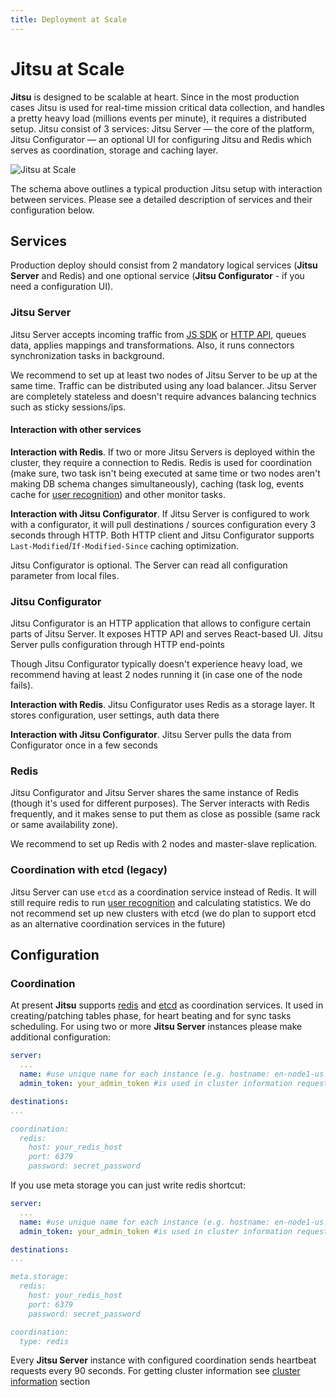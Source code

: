 ```yaml
---
title: Deployment at Scale
---
```


# Jitsu at Scale

**Jitsu** is designed to be scalable at heart. Since in the most production cases Jitsu is used for real-time mission critical data collection,
and handles a pretty heavy load (millions events per minute), it requires a distributed setup. Jitsu consist of 3 services: Jitsu Server — the
core of the platform, Jitsu Configurator — an optional UI for configuring Jitsu and Redis which serves as coordination, storage and caching layer.

![Jitsu at Scale](/img/docs/scaling.png)

The schema above outlines a typical production Jitsu setup with interaction between services. Please see a detailed description of services and
their configuration below.

## Services

Production deploy should consist from 2 mandatory logical services (**Jitsu Server** and Redis) and one optional
service (**Jitsu Configurator** - if you need a configuration UI).


### Jitsu Server

Jitsu Server accepts incoming traffic from [JS SDK](/docs/sending-data/js-sdk) or [HTTP API](/docs/sending-data/api), queues data, applies
mappings and transformations. Also, it runs connectors synchronization tasks in background.

We recommend to set up at least two nodes of Jitsu Server to be up at the same time. Traffic can be distributed using any load balancer. Jitsu Server
are completely stateless and doesn't require advances balancing technics such as sticky sessions/ips.


#### Interaction with other services

**Interaction with Redis**. If two or more Jitsu Servers is deployed within the cluster, they require a connection to Redis. Redis is used for coordination (make sure,
two task isn't being executed at same time or two nodes aren't making DB schema changes simultaneously), caching (task log, events cache for
[user recognition](/docs/other-features/retrospective-user-recognition)) and other monitor tasks.

**Interaction with Jitsu Configurator**. If Jitsu Server is configured to work with a configurator, it will pull destinations / sources configuration
every 3 seconds through HTTP. Both HTTP client and Jitsu Configurator supports `Last-Modified`/`If-Modified-Since` caching optimization.

Jitsu Configurator is optional. The Server can read all configuration parameter from local files.

### Jitsu Configurator

Jitsu Configurator is an HTTP application that allows to configure certain parts of Jitsu Server. It exposes HTTP API and serves
React-based UI. Jitsu Server pulls configuration through HTTP end-points

Though Jitsu Configurator typically doesn't experience heavy load, we recommend having at least 2 nodes running it
(in case one of the node fails).


**Interaction with Redis**. Jitsu Configurator uses Redis as a storage layer. It stores configuration, user settings, auth data there

**Interaction with Jitsu Configurator**. Jitsu Server pulls the data from Configurator once in a few seconds

### Redis

Jitsu Configurator and Jitsu Server shares the same instance of Redis (though it's used for different purposes). The Server interacts
with Redis frequently, and it makes sense to put them as close as possible (same rack or same availability zone).

We recommend to set up Redis with 2 nodes and master-slave replication.


### Coordination with etcd (legacy)

Jitsu Server can use `etcd` as a coordination service instead of Redis. It will still require redis to run [user recognition](/docs/other-features/retrospective-user-recognition)
and calculating statistics. We do not recommend set up new clusters with etcd (we do plan to support etcd as an alternative coordination services in the future)

## Configuration


### Coordination

At present **Jitsu** supports [redis](https://redis.io/) and [etcd](https://etcd.io) as coordination services. It used in creating/patching tables phase, for heart beating and for sync tasks scheduling. For
using two or more **Jitsu Server** instances please make additional configuration:

```yaml
server:
  ...
  name: #use unique name for each instance (e.g. hostname: en-node1-us.domain.com)
  admin_token: your_admin_token #is used in cluster information requests

destinations:
...

coordination:
  redis:
    host: your_redis_host
    port: 6379
    password: secret_password

```

If you use meta storage you can just write redis shortcut:
```yaml
server:
  ...
  name: #use unique name for each instance (e.g. hostname: en-node1-us.domain.com)
  admin_token: your_admin_token #is used in cluster information requests

destinations:
...

meta.storage:
  redis:
    host: your_redis_host
    port: 6379
    password: secret_password

coordination:
  type: redis
```

Every **Jitsu Server** instance with configured coordination sends heartbeat requests every 90 seconds.
For getting cluster information see [cluster information](/docs/other-features/admin-endpoints#apiv1cluster) section